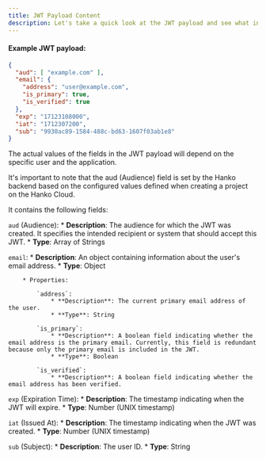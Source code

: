 ```yaml
---
title: JWT Payload Content
description: Let's take a quick look at the JWT payload and see what info it holds.
---
```


#### Example JWT payload:

```json
{
  "aud": [ "example.com" ],
  "email": {
    "address": "user@example.com",
    "is_primary": true,
    "is_verified": true
  },
  "exp": "17123108000",
  "iat": "1712307200",
  "sub": "9930ac89-1584-488c-bd63-1607f03ab1e8"
}
```

<Note>
  The actual values of the fields in the JWT payload will depend on the specific user and the application. 
  
  It's important to note that the aud (Audience) field is set by the Hanko backend based on the configured values defined when creating a project on the Hanko Cloud.
</Note>

It contains the following fields:

`aud` (Audience):
    * **Description**: The audience for which the JWT was created. It specifies the intended recipient or system that should accept this JWT.
    * **Type**: Array of Strings

`email`:
    * **Description**: An object containing information about the user's email address.
    * **Type**: Object

        * Properties:

            `address`:
                * **Description**: The current primary email address of the user.
                * **Type**: String

            `is_primary`:
                * **Description**: A boolean field indicating whether the email address is the primary email. Currently, this field is redundant because only the primary email is included in the JWT.
                * **Type**: Boolean

            `is_verified`:
                * **Description**: A boolean field indicating whether the email address has been verified.

`exp` (Expiration Time):
    * **Description**: The timestamp indicating when the JWT will expire.
    * **Type**: Number (UNIX timestamp)

`iat` (Issued At):
    * **Description**: The timestamp indicating when the JWT was created.
    * **Type**: Number (UNIX timestamp)

`sub` (Subject):
    * **Description**: The user ID.
    * **Type**: String


